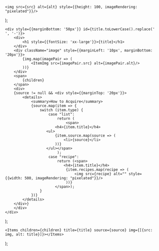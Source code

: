 

    <img src={src} alt={alt} style={{height: 100, imageRendering: "pixelated"}}/>
);

    <div style={{marginBottom: '50px'}} id={title.toLowerCase().replace(' ', '-')}>
        <div>
            <h1 style={{fontSize: 'xx-large'}}>{title}</h1>
        </div>
        <div className="image" style={{marginLeft: '10px', marginBottom: '20px'}}>
            {img.map(imagePair => (
                <ItemImg src={imagePair.src} alt={imagePair.alt}/>
            ))}
        </div>
        <span>
            {children}
        </span>
        <div>
        {source != null && <div style={{marginTop: '20px'}}>
            <details>
                <summary>How to Acquire</summary>
                {source.map(item => {
                    switch (item.type) {
                        case "list":
                            return (
                                <span>
                           <h4>{item.title}</h4>
                       <ul>
                           {item.source.map(source => (
                               <li>{source}</li>
                           ))}
                       </ul></span>
                            );
                        case "recipe":
                            return (<span>
                               <h4>{item.title}</h4>
                                {item.recipes.map(recipe => (
                                    <img src={recipe} alt="" style={{width: 500, imageRendering: "pixelated"}}/>
                                ))}
                           </span>);
                    }
                })}
            </details>
        </div>}
        </div>
    </div>
);

    <Items children={children} title={title} source={source} img={[{src: img, alt: title}]}></Items>
);